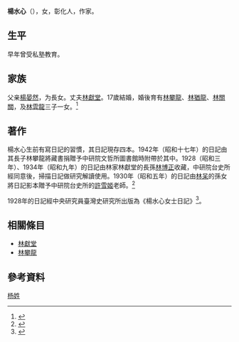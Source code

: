{{Otheruses|other=名为杨水心的其他人物|杨鸿}}
{{Infobox person
| name = 楊水心
| gender = 女
| birth_date = 1882年
| death_date = {{Death year and age|1957|1882}}
| residence = 台中霧峰
| spouse(s) = 林獻堂
| children = 4
| languages = 漢語、日語、白話羅馬字
}}

'''楊水心'''（{{bd|1882年||1957年}}），女，彰化人，作家。

== 生平 ==
早年曾受私塾教育。

== 家族 ==
父亲[[楊晏然|楊晏然]]，为長女。丈夫[[林獻堂|林獻堂]]。17歲結婚，婚後育有[[林攀龍|林攀龍]]、[[林猶龍|林猶龍]]、[[林關關|林關關]]，及[[林雲龍|林雲龍]]三子一女。<ref>{{Cite book|title=燈火闌珊處：楊水心的東京之旅|last=張隆志等|first=跨越世紀的信號2：日記裡的台灣史|publisher=貓頭鷹出版|year=2021|isbn=9789862624524|location=台北台灣|pages=408}}</ref>

== 著作 ==
楊水心生前有寫日記的習慣，其日記現存四本。1942年（昭和十七年）的日記由其長子林攀龍將藏書捐贈予中研院文哲所圖書館時附帶於其中。1928（昭和三年）、1934年（昭和九年）的日記由林家林獻堂的長孫[[林博正|林博正]]收藏，中研院台史所經同意後，掃描日記做研究解讀使用。1930年（昭和五年）的日記由[[林呆|林呆]]的孫女將日記影本贈予中研院台史所的[[許雪姬|許雪姬]]老師。<ref>{{Cite web|title=「臺灣日記知識庫」新開放《楊水心女士日記》|url=https://archives.ith.sinica.edu.tw/news_con.php?no=234|accessdate=2021-04-09|author=中央研究院臺灣史研究所檔案館|date=2016-10-17|publisher=中央研究院|language=cn(tw)}}</ref>

1928年的日記經中央研究員臺灣史研究所出版為《楊水心女士日記》<ref>{{Cite web|title=臺灣史研究所臺灣日記知識庫|url=https://taco.ith.sinica.edu.tw/tdk/%e9%a6%96%e9%a0%81|accessdate=2021-04-09|author=中央研究院臺灣史研究所|date=2020-12-15|language=cn(tw)|archive-date=2021-12-04|archive-url=https://web.archive.org/web/20211204133633/https://taco.ith.sinica.edu.tw/tdk/%E9%A6%96%E9%A0%81|dead-url=no}}</ref>。

== 相關條目 ==
* [[林獻堂|林獻堂]]
* [[林攀龍|林攀龍]]

== 參考資料 ==
{{reflist}}

{{Authority control}}

{{DEFAULTSORT:}}
[[Category:杨姓|杨姓]]
